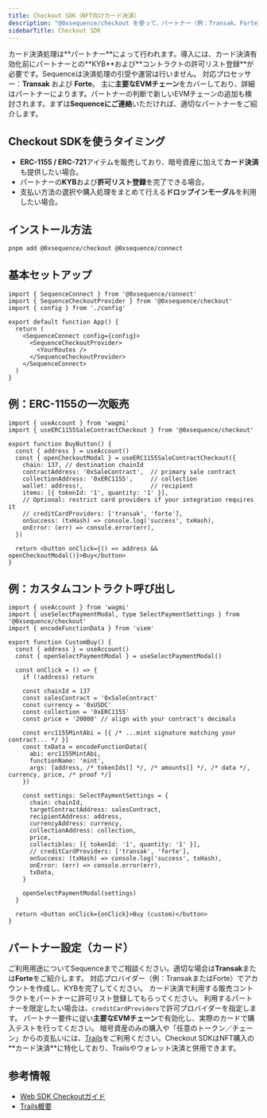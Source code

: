 ```yaml
---
title: Checkout SDK（NFT向けカード決済）
description: "@0xsequence/checkout を使って、パートナー（例：Transak、Forte）経由でNFT購入時にクレジット／デビットカード決済を追加できます。"
sidebarTitle: Checkout SDK
---
```


<Warning>
  カード決済処理は**パートナー**によって行われます。導入には、カード決済有効化前にパートナーとの**KYB**および**コントラクトの許可リスト登録**が必要です。Sequenceは決済処理の引受や運営は行いません。
</Warning>

<Info>
  対応プロセッサー：<strong>Transak</strong> および <strong>Forte</strong>。
  主に<strong>主要なEVMチェーン</strong>をカバーしており、詳細はパートナーによります。パートナーの判断で新しいEVMチェーンの追加も検討されます。まずは<strong>Sequenceにご連絡</strong>いただければ、適切なパートナーをご紹介します。
</Info>

## Checkout SDKを使うタイミング

- **ERC-1155 / ERC-721**アイテムを販売しており、暗号資産に加えて**カード決済**も提供したい場合。
- パートナーの**KYB**および**許可リスト登録**を完了できる場合。
- 支払い方法の選択や購入処理をまとめて行える**ドロップインモーダル**を利用したい場合。

## インストール方法

```bash
pnpm add @0xsequence/checkout @0xsequence/connect
```

## 基本セットアップ

```tsx
import { SequenceConnect } from '@0xsequence/connect'
import { SequenceCheckoutProvider } from '@0xsequence/checkout'
import { config } from './config'

export default function App() {
  return (
    <SequenceConnect config={config}>
      <SequenceCheckoutProvider>
        <YourRoutes />
      </SequenceCheckoutProvider>
    </SequenceConnect>
  )
}
```

## 例：ERC-1155の一次販売

```tsx
import { useAccount } from 'wagmi'
import { useERC1155SaleContractCheckout } from '@0xsequence/checkout'

export function BuyButton() {
  const { address } = useAccount()
  const { openCheckoutModal } = useERC1155SaleContractCheckout({
    chain: 137, // destination chainId
    contractAddress: '0xSaleContract',  // primary sale contract
    collectionAddress: '0xERC1155',     // collection
    wallet: address!,                   // recipient
    items: [{ tokenId: '1', quantity: '1' }],
    // Optional: restrict card providers if your integration requires it
    // creditCardProviders: ['transak', 'forte'],
    onSuccess: (txHash) => console.log('success', txHash),
    onError: (err) => console.error(err),
  })

  return <button onClick={() => address && openCheckoutModal()}>Buy</button>
}
```

## 例：カスタムコントラクト呼び出し

```tsx
import { useAccount } from 'wagmi'
import { useSelectPaymentModal, type SelectPaymentSettings } from '@0xsequence/checkout'
import { encodeFunctionData } from 'viem'

export function CustomBuy() {
  const { address } = useAccount()
  const { openSelectPaymentModal } = useSelectPaymentModal()

  const onClick = () => {
    if (!address) return

    const chainId = 137
    const salesContract = '0xSaleContract'
    const currency = '0xUSDC'
    const collection = '0xERC1155'
    const price = '20000' // align with your contract's decimals

    const erc1155MintAbi = [{ /* ...mint signature matching your contract... */ }]
    const txData = encodeFunctionData({
      abi: erc1155MintAbi,
      functionName: 'mint',
      args: [address, /* tokenIds[] */, /* amounts[] */, /* data */, currency, price, /* proof */]
    })

    const settings: SelectPaymentSettings = {
      chain: chainId,
      targetContractAddress: salesContract,
      recipientAddress: address,
      currencyAddress: currency,
      collectionAddress: collection,
      price,
      collectibles: [{ tokenId: '1', quantity: '1' }],
      // creditCardProviders: ['transak', 'forte'],
      onSuccess: (txHash) => console.log('success', txHash),
      onError: (err) => console.error(err),
      txData,
    }

    openSelectPaymentModal(settings)
  }

  return <button onClick={onClick}>Buy (custom)</button>
}
```

## パートナー設定（カード）

<Steps>
  <Step title="Sequenceに連絡">
    ご利用用途についてSequenceまでご相談ください。適切な場合は<strong>Transak</strong>または<strong>Forte</strong>をご紹介します。
  </Step>

  <Step title="パートナーアカウント作成 & KYB">
    対応プロバイダー（例：TransakまたはForte）でアカウントを作成し、KYBを完了してください。
  </Step>

  <Step title="コントラクトの許可リスト登録">
    カード決済で利用する販売コントラクトをパートナーに許可リスト登録してもらってください。
  </Step>

  <Step title="プロバイダーの設定">
    利用するパートナーを限定したい場合は、<code>creditCardProviders</code>で許可プロバイダーを指定します。
  </Step>

  <Step title="本番公開">
    パートナー要件に従い<strong>主要なEVMチェーン</strong>で有効化し、実際のカードで購入テストを行ってください。
  </Step>
</Steps>

<Info>
  暗号資産のみの購入や「任意のトークン／チェーン」からの支払いには、<a href="/solutions/payments/trails">Trails</a>をご利用ください。Checkout SDKはNFT購入の**カード決済**に特化しており、Trailsやウォレット決済と併用できます。
</Info>

## 参考情報

- [Web SDK Checkoutガイド](/sdk/web/guides/checkout)
- [Trails概要](/solutions/payments/trails)